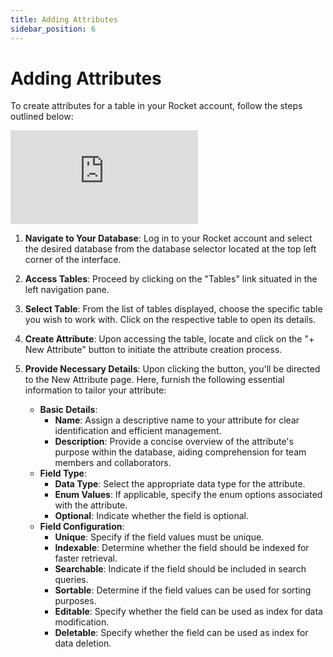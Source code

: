 ```yaml
---
title: Adding Attributes
sidebar_position: 6
---
```


# Adding Attributes

To create attributes for a table in your Rocket account, follow the steps outlined below:

<div class="videowrapper" style={{ marginBottom: 10 }}>
  <iframe
    src="https://www.youtube.com/embed/WZIbqYiwPGY?rel=0"
    title="YouTube video 
      player"
    frameborder="0"
    allow="accelerometer; autoplay; clipboard-write; 
      encrypted-media; gyroscope; picture-in-picture"
    allowfullscreen
  ></iframe>
</div>

1. **Navigate to Your Database**: Log in to your Rocket account and select the desired database from the database selector located at the top left corner of the interface.

2. **Access Tables**: Proceed by clicking on the "Tables" link situated in the left navigation pane.

3. **Select Table**: From the list of tables displayed, choose the specific table you wish to work with. Click on the respective table to open its details.

4. **Create Attribute**: Upon accessing the table, locate and click on the "+ New Attribute" button to initiate the attribute creation process.

5. **Provide Necessary Details**: Upon clicking the button, you'll be directed to the New Attribute page. Here, furnish the following essential information to tailor your attribute:

   - **Basic Details**:
     - **Name**: Assign a descriptive name to your attribute for clear identification and efficient management.
     - **Description**: Provide a concise overview of the attribute's purpose within the database, aiding comprehension for team members and collaborators.
   - **Field Type**:
     - **Data Type**: Select the appropriate data type for the attribute.
     - **Enum Values**: If applicable, specify the enum options associated with the attribute.
     - **Optional**: Indicate whether the field is optional.
   - **Field Configuration**:
     - **Unique**: Specify if the field values must be unique.
     - **Indexable**: Determine whether the field should be indexed for faster retrieval.
     - **Searchable**: Indicate if the field should be included in search queries.
     - **Sortable**: Determine if the field values can be used for sorting purposes.
     - **Editable**: Specify whether the field can be used as index for data modification.
     - **Deletable**: Specify whether the field can be used as index for data deletion.
